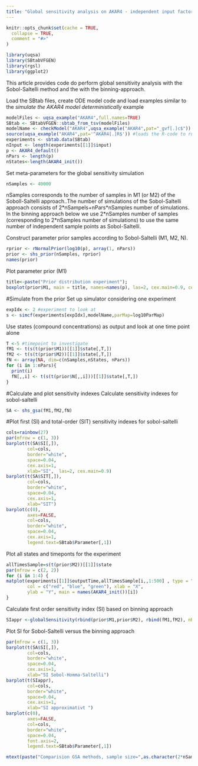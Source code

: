 ```yaml
---
title: "Global sensitivity analysis on AKAR4 - independent input factors"
---
```


```r
knitr::opts_chunk$set(cache = TRUE,
  collapse = TRUE,
  comment = "#>"
)
```

```r
library(uqsa)
library(SBtabVFGEN)
library(rgsl)
library(ggplot2)
```

This article provides code do perform global sensitivity analysis with the  Sobol-Saltelli method and the with the binning-approach.

Load the SBtab files, create ODE model code and load examples similar to the *simulate the AKAR4 model deterministically* example
```r
modelFiles <- uqsa_example("AKAR4",full.names=TRUE)
SBtab <- SBtabVFGEN::sbtab_from_tsv(modelFiles)
modelName <- checkModel("AKAR4",uqsa_example("AKAR4",pat="_gvf[.]c$"))
source(uqsa_example("AKAR4",pat='^AKAR4[.]R$')) #loads the R-code to run the ODE-model
experiments <- sbtab.data(SBtab)
nInput <- length(experiments[[1]]$input)
p <- AKAR4_default()
nPars <- length(p)
nStates<-length(AKAR4_init())
```

Set meta-parameters for the global sensitivity simulation
```r
nSamples <- 40000


```
nSamples corresponds to the number of samples in M1 (or M2) of the Soboll-Saltelli approach..The number of simulations of the Sobol-Saltelli approach consists of 2\*nSampels+nPars\*nSamples number of simulations. In the binning approach below we use 2\*nSamples number of samples (corresponding to 2\*nSamples number of simulations) to use the same number of independent sample points as Sobol-Saltelli. 


Construct parameter prior samples according to Sobol-Saltelli (M1, M2, N).
```r
rprior <- rNormalPrior(log10(p), array(1, nPars))
prior <- shs_prior(nSamples, rprior)
names(prior)
```

Plot parameter prior (M1)
```r
title<-paste("Prior distribution experiment");
boxplot(prior$M1, main = title, names=names(p), las=2, cex.main=0.9, cex.axis=0.3)
```

#Simulate from the prior
Set up simulator considering one experiment

```r
expIdx <- 2 #experiment to look at
s <- simcf(experiments[expIdx],modelName,parMap=log10ParMap)
```

Use states (compound concentrations) as output and look at one time point alone
```r
T <-5 #timepoint to investigate
fM1 <- t(s(t(prior$M1))[[1]]$state[,T,])
fM2 <- t(s(t(prior$M2))[[1]]$state[,T,])
fN <- array(NA, dim=c(nSamples,nStates, nPars))
for (i in 1:nPars){
  print(i)
  fN[,,i] <- t(s(t(prior$N[,,i]))[[1]]$state[,T,])
}
```
#Calculate and plot sensitivity indexes 
Calculate sensitivity indexes for sobol-saltelli
```r
SA <- shs_gsa(fM1,fM2,fN)
```
#Plot first (SI) and total-order (SIT) sensitivity indexes for sobol-saltelli
```r
cols=rainbow(27)
par(mfrow = c(1, 3))
barplot(t(SA$SI[,]), 
        col=cols,
        border="white", 
        space=0.04, 
        cex.axis=1,
        xlab="SI",  las=2, cex.main=0.9)
barplot(t(SA$SIT[,]), 
        col=cols, 
        border="white", 
        space=0.04, 
        cex.axis=1,
        xlab="SIT")
barplot(c(0), 
        axes=FALSE,
        col=cols, 
        border="white", 
        space=0.04, 
        cex.axis=1,
        legend.text=SBtab$Parameter[,1])
```


Plot all states and timeponts for the experiment
```r
allTimesSample=s(t(prior$M2))[[1]]$state
par(mfrow = c(2, 2))
for (i in 1:4) {
matplot(experiments[[1]]$outputTime,allTimesSample[i,,1:500] , type = "l", lty = 1, 
        col = c("red", "blue", "green"), xlab = "X", 
        ylab = "Y", main = names(AKAR4_init())[i])
}
```


Calculate first order sensitivity index (SI) based on binning approach
```r
SIappr <-globalSensitivity(rbind(prior$M1,prior$M2), rbind(fM1,fM2), nBins = "Sturges")
```

Plot SI for Sobol-Saltelli versus the binning approach


```r
par(mfrow = c(1, 3))
barplot(t(SA$SI[,]), 
        col=cols, 
        border="white", 
        space=0.04, 
        cex.axis=1,
        xlab="SI Sobol-Homma-Saltelli")
barplot(t(SIappr), 
        col=cols, 
        border="white", 
        space=0.04, 
        cex.axis=1,
        xlab="SI approximativt ")
barplot(c(0), 
        axes=FALSE,
        col=cols, 
        border="white", 
        space=0.04, 
        font.axis=2, 
        legend.text=SBtab$Parameter[,1])

mtext(paste("Comparision GSA methods, sample size=",as.character(2*nSamples)), side = 3, line = -2, outer = TRUE)
```
